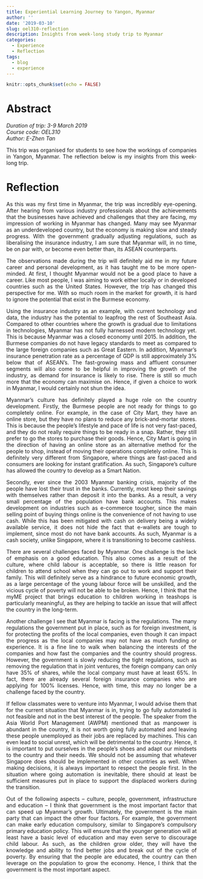 ```yaml
---
title: Experiential Learning Journey to Yangon, Myanmar
author: ''
date: '2019-03-10'
slug: oel310-reflection
description: Insights from week-long study trip to Myanmar
categories:
  - Experience
  - Reflection
tags:
  - blog
  - experience
---
```


```r
knitr::opts_chunk$set(echo = FALSE)
```

# Abstract

*Duration of trip: 3-9 March 2019*  
*Course code: OEL310*  
*Author: E-Zhen Tan*

<p style="text-align:justify">This trip was organised for students to see how the workings of companies in Yangon, Myanmar. The reflection below is my insights from this week-long trip.</p>

# Reflection

<p style="text-align:justify">As this was my first time in Myanmar, the trip was incredibly eye-opening. After hearing from various industry professionals about the achievements that the businesses have achieved and challenges that they are facing, my impression of working in Myanmar has changed. Many may see Myanmar as an underdeveloped country, but the economy is making slow and steady progress. With the government gradually adjusting regulations, such as liberalising the insurance industry, I am sure that Myanmar will, in no time, be on par with, or become even better than, its ASEAN counterparts.</p>

<!-- wp:paragraph {"align":"justify"} -->
<p style="text-align:justify">The observations made during the trip will definitely aid me in my future career and personal development, as it has taught me to be more open-minded. At first, I thought Myanmar would not be a good place to have a career. Like most people, I was aiming to work either locally or in developed countries such as the United States. However, the trip has changed this perspective for me. With so much room in the market for growth, it is hard to ignore the potential that exist in the Burmese economy.</p>

<p style="text-align:justify">Using the insurance industry as an example, with current technology and data, the industry has the potential to leapfrog the rest of Southeast Asia. Compared to other countries where the growth is gradual due to limitations in technologies, Myanmar has not fully harnessed modern technology yet. This is because Myanmar was a closed economy until 2015. In addition, the Burmese companies do not have legacy standards to meet as compared to the large foreign companies such as Great Eastern. In addition, Myanmar’s insurance penetration rate as a percentage of GDP is still approximately 3% below that of ASEAN’s. The fast-growing mass and affluent consumer segments will also come to be helpful in improving the growth of the industry, as demand for insurance is likely to rise. There is still so much more that the economy can maximise on. Hence, if given a choice to work in Myanmar, I would certainly not shun the idea. </p>

<p style="text-align:justify">Myanmar’s culture has definitely played a huge role on the country development. Firstly, the Burmese people are not ready for things to go completely online. For example, in the case of City Mart, they have an online store, but they have no plans to reduce any brick-and-mortar stores. This is because the people’s lifestyle and pace of life is not very fast-paced, and they do not really require things to be ready in a snap. Rather, they still prefer to go the stores to purchase their goods. Hence, City Mart is going in the direction of having an online store as an alternative method for the people to shop, instead of moving their operations completely online. This is definitely very different from Singapore, where things are fast-paced and consumers are looking for instant gratification. As such, Singapore’s culture has allowed the country to develop as a Smart Nation.</p>

<p style="text-align:justify">Secondly, ever since the 2003 Myanmar banking crisis, majority of the people have lost their trust in the banks. Currently, most keep their savings with themselves rather than deposit it into the banks. As a result, a very small percentage of the population have bank accounts. This makes development on industries such as e-commerce tougher, since the main selling point of buying things online is the convenience of not having to use cash. While this has been mitigated with cash on delivery being a widely available service, it does not hide the fact that e-wallets are tough to implement, since most do not have bank accounts. As such, Myanmar is a cash society, unlike Singapore, where it is transitioning to become cashless.</p>

<p style="text-align:justify">There are several challenges faced by Myanmar. One challenge is the lack of emphasis on a good education. This also comes as a result of the culture, where child labour is acceptable, so there is little reason for children to attend school when they can go out to work and support their family. This will definitely serve as a hindrance to future economic growth, as a large percentage of the young labour force will be unskilled, and the vicious cycle of poverty will not be able to be broken. Hence, I think that the myME project that brings education to children working in teashops is particularly meaningful, as they are helping to tackle an issue that will affect the country in the long-term.</p>

<p style="text-align:justify">Another challenge I see that Myanmar is facing is the regulations. The many regulations the government put in place, such as for foreign investment, is for protecting the profits of the local companies, even though it can impact the progress as the local companies may not have as much funding or experience. It is a fine line to walk when balancing the interests of the companies and how fast the companies and the country should progress. However, the government is slowly reducing the tight regulations, such as removing the regulation that in joint ventures, the foreign company can only have 35% of shares, while the local company must have at least 65%. In fact, there are already several foreign insurance companies who are applying for 100% licenses. Hence, with time, this may no longer be a challenge faced by the country.</p>

<p style="text-align:justify">If fellow classmates were to venture into Myanmar, I would advise them that for the current situation that Myanmar is in, trying to go fully automated is not feasible and not in the best interest of the people. The speaker from the Asia World Port Management (AWPM) mentioned that as manpower is abundant in the country, it is not worth going fully automated and leaving these people unemployed as their jobs are replaced by machines. This can even lead to social unrest, which will be detrimental to the country. Hence, it is important to put ourselves in the people’s shoes and adapt our mindsets to the country and their needs. We should not be assuming that whatever Singapore does should be implemented in other countries as well. When making decisions, it is always important to respect the people first. In the situation where going automation is inevitable, there should at least be sufficient measures put in place to support the displaced workers during the transition.</p>

<p style="text-align:justify">Out of the following aspects – culture, people, government, infrastructure and education – I think that government is the most important factor that can speed up Myanmar’s growth. Ultimately, the government is the main party that can impact the other four factors. For example, the government can make early education compulsory, similar to Singapore’s compulsory primary education policy. This will ensure that the younger generation will at least have a basic level of education and may even serve to discourage child labour. As such, as the children grow older, they will have the knowledge and ability to find better jobs and break out of the cycle of poverty. By ensuring that the people are educated, the country can then leverage on the population to grow the economy. Hence, I think that the government is the most important aspect.</p>